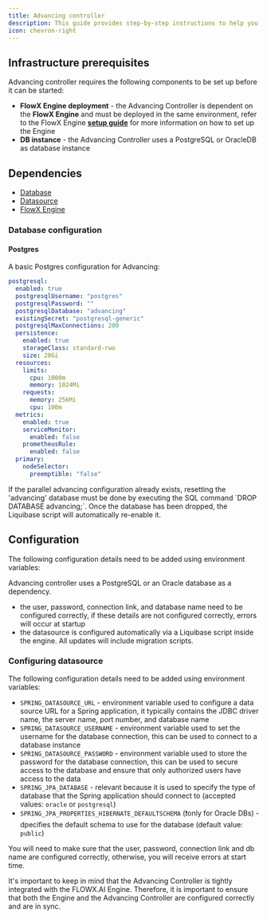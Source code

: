 ```yaml
---
title: Advancing controller
description: This guide provides step-by-step instructions to help you configure and deploy the Advancing Controller effectively.
icon: chevron-right
---
```


## Infrastructure prerequisites

Advancing controller requires the following components to be set up before it can be started:

* **FlowX Engine deployment** - the Advancing Controller is dependent on the **FlowX Engine** and must be deployed in the same environment, refer to the FlowX Engine [**setup guide**](./flowx-engine-setup-guide/engine-setup) for more information on how to set up the Engine
* **DB instance** - the Advancing Controller uses a PostgreSQL or OracleDB as database instance


## Dependencies

* [Database](#database-configuration)
* [Datasource](#configuring-datasource)
* [FlowX Engine](./flowx-engine-setup-guide/engine-setup)

### Database configuration

#### Postgres

A basic Postgres configuration for Advancing:

```yaml
postgresql:
  enabled: true
  postgresqlUsername: "postgres"
  postgresqlPassword: ""
  postgresqlDatabase: "advancing"
  existingSecret: "postgresql-generic"
  postgresqlMaxConnections: 200
  persistence:
    enabled: true
    storageClass: standard-rwo
    size: 20Gi
  resources:
    limits:
      cpu: 1000m
      memory: 1024Mi
    requests:
      memory: 256Mi
      cpu: 100m
  metrics:
    enabled: true
    serviceMonitor:
      enabled: false
    prometheusRule:
      enabled: false
  primary:
    nodeSelector:
      preemptible: "false"

```

<Warning>
If the parallel advancing configuration already exists, resetting the 'advancing' database must be done by executing the SQL command `DROP DATABASE advancing;`. Once the database has been dropped, the Liquibase script will automatically re-enable it.
</Warning>

## Configuration

The following configuration details need to be added using environment variables:

Advancing controller uses a PostgreSQL or an Oracle database as a dependency.

* the user, password, connection link, and database name need to be configured correctly, if these details are not configured correctly, errors will occur at startup
* the datasource is configured automatically via a Liquibase script inside the engine. All updates will include migration scripts.

### Configuring datasource

The following configuration details need to be added using environment variables:

* `SPRING_DATASOURCE_URL` - environment variable used to configure a data source URL for a Spring application, it typically contains the JDBC driver name, the server name, port number, and database name
* `SPRING_DATASOURCE_USERNAME` - environment variable used to set the username for the database connection, this can be used to connect to a database instance
* `SPRING_DATASOURCE_PASSWORD` - environment variable used to store the password for the database connection, this can be used to secure access to the database and ensure that only authorized users have access to the data
* `SPRING_JPA_DATABASE` - relevant because it is used to specify the type of database that the Spring application should connect to (accepted values: `oracle` or `postgresql`)
* `SPRING_JPA_PROPERTIES_HIBERNATE_DEFAULTSCHEMA` (❗️only for Oracle DBs) - dpecifies the default schema to use for the database (default value: `public`)

You will need to make sure that the user, password, connection link and db name are configured correctly, otherwise, you will receive errors at start time.

<Info>
It's important to keep in mind that the Advancing Controller is tightly integrated with the FLOWX.AI Engine. Therefore, it is important to ensure that both the Engine and the Advancing Controller are configured correctly and are in sync.
</Info>

